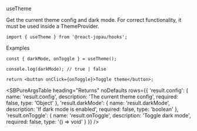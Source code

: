 
<SBTitle>useTheme</SBTitle>

<SBDescription>
  Get the current theme config and dark mode. For correct functionality, it must be used inside a
  ThemeProvider.
</SBDescription>

```tsx dark
import { useTheme } from '@react-jopau/hooks';
```

<SBSubTitle>Examples</SBSubTitle>

```tsx dark
const { darkMode, onToggle } = useTheme();

console.log(darkMode); // true | false

return <button onClick={onToggle}>Toggle theme</button>;
```

<SBPureArgsTable
  heading="Returns"
  noDefaults
  rows={{
    'result.config': {
      name: 'result.config',
      description: 'The current theme config',
      required: false,
      type: 'Object'
    },
    'result.darkMode': {
      name: 'result.darkMode',
      description: 'If dark mode is enabled',
      required: false,
      type: 'boolean'
    },
    'result.onToggle': {
      name: 'result.onToggle',
      description: 'Toggle dark mode',
      required: false,
      type: '() => void'
    }
  }}
/>
